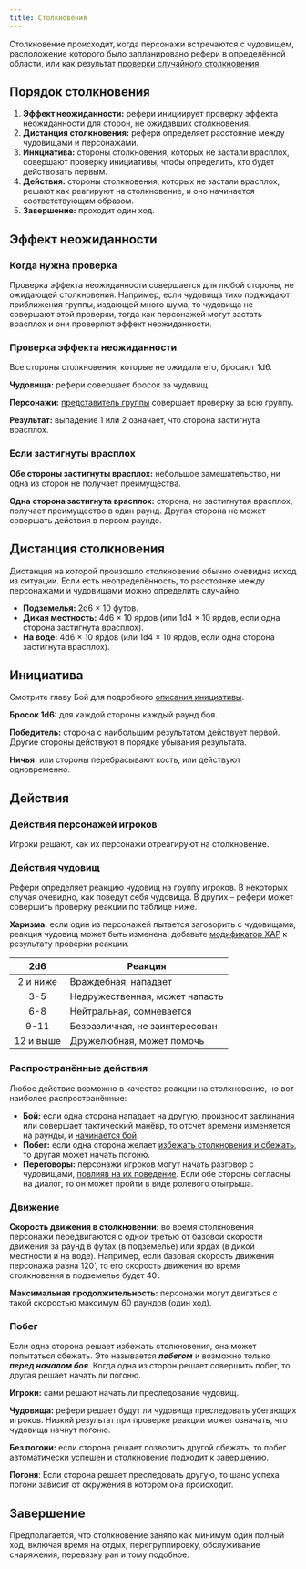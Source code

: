 ```yaml
---
title: Столкновения
---
```



Столкновение происходит, когда персонажи встречаются с чудовищем, расположение которого было запланировано рефери в определённой области, или как результат [проверки случайного столкновения](../../adventuring/hazards-and-challenges#бродячие-чудовища).

## Порядок столкновения

<Steps>

1. **Эффект неожиданности:** рефери инициирует проверку эффекта неожиданности для сторон, не ожидавших столкновения.
2. **Дистанция столкновения:** рефери определяет расстояние между чудовищами и персонажами.
3. **Инициатива:** стороны столкновения, которых не застали врасплох, совершают проверку инициативы, чтобы определить, кто будет действовать первым.
4. **Действия:** стороны столкновения, которых не застали врасплох, решают как реагируют на столкновение, и оно начинается соответствующим образом.
5. **Завершение:** проходит один ход.

</Steps>

## Эффект неожиданности

### Когда нужна проверка

Проверка эффекта неожиданности совершается для любой стороны, не ожидающей столкновения. Например, если чудовища тихо поджидают приближения группы, издающей много шума, то чудовища не совершают этой проверки, тогда как персонажей могут застать врасплох и они проверяют эффект неожиданности.

### Проверка эффекта неожиданности

Все стороны столкновения, которые не ожидали его, бросают 1d6.

**Чудовища:** рефери совершает бросок за чудовищ.

**Персонажи:** [представитель группы](../../adventuring/party-organization#представитель) совершает проверку за всю группу.

**Результат:** выпадение 1 или 2 означает, что сторона застигнута врасплох.

### Если застигнуты врасплох

**Обе стороны застигнуты врасплох:** небольшое замешательство, ни одна из сторон не получает преимущества.

**Одна сторона застигнута врасплох:** сторона, не застигнутая врасплох, получает преимущество в один раунд. Другая сторона не может совершать действия в первом раунде.

## Дистанция столкновения

Дистанция на которой произошло столкновение обычно очевидна исход из ситуации. Если есть неопределённость, то расстояние между персонажами и чудовищами можно определить случайно:

- **Подземелья:** 2d6 × 10 футов.
- **Дикая местность:** 4d6 × 10 ярдов (или 1d4 × 10 ярдов, если одна сторона застигнута врасплох).
- **На воде:** 4d6 × 10 ярдов (или 1d4 × 10 ярдов, если одна сторона застигнута врасплох).

## Инициатива

Смотрите главу Бой для подробного [описания инициативы](../combat#2-инициатива).

**Бросок 1d6:** для каждой стороны каждый раунд боя.

**Победитель:** сторона с наибольшим результатом действует первой. Другие стороны действуют в порядке убывания результата.

**Ничья:** или стороны перебрасывают кость, или действуют одновременно.

## Действия

### Действия персонажей игроков

Игроки решают, как их персонажи отреагируют на столкновение.

### Действия чудовищ

Рефери определяет реакцию чудовищ на группу игроков. В некоторых случая очевидно, как поведут себя чудовища. В других – рефери может совершить проверку реакции по таблице ниже.

**Харизма:** если один из персонажей пытается заговорить с чудовищами, реакция чудовищ может быть изменена: добавьте [модификатор ХАР](/characters/player-characters/ability-scores#модификаторы-харизмы) к результату проверки реакции.

|    2d6    | Реакция                        |
| :-------: | ------------------------------ |
| 2 и ниже  | Враждебная, нападает           |
|    3-5    | Недружественная, может напасть |
|    6-8    | Нейтральная, сомневается       |
|   9-11    | Безразличная, не заинтересован |
| 12 и выше | Дружелюбная, может помочь      |

### Распространённые действия

Любое действие возможно в качестве реакции на столкновение, но вот наиболее распространённые:

- **Бой:** если одна сторона нападает на другую, произносит заклинания или совершает тактический манёвр, то отсчет времени изменяется на раунды, и [начинается бой](../combat).
- **Побег:** если одна сторона желает [избежать столкновения и сбежать](../evasion-and-pursuit), то другая может начать погоню.
- **Переговоры:** персонажи игроков могут начать разговор с чудовищами, [повлияв на их поведение](#действия-чудовищ). Если обе стороны согласны на диалог, то он может пройти в виде ролевого отыгрыша.

### Движение

**Скорость движения в столкновении:** во время столкновения персонажи передвигаются с одной третью от базовой скорости движения за раунд в футах (в подземелье) или ярдах (в дикой местности и на воде). Например, если базовая скорость движения персонажа равна 120’, то его скорость движения во время столкновения в подземелье будет 40’.

**Максимальная продолжительность:** персонажи могут двигаться с такой скоростью максимум 60 раундов (один ход).

### Побег

Если одна сторона решает избежать столкновения, она может попытаться сбежать. Это называется _**побегом**_ и возможно только _**перед началом боя**_. Когда одна из сторон решает совершить побег, то другая решает начать ли погоню.

**Игроки:** сами решают начать ли преследование чудовищ.

**Чудовища:** рефери решает будут ли чудовища преследовать убегающих игроков. Низкий результат при проверке реакции может означать, что чудовища начнут погоню.

**Без погони:** если сторона решает позволить другой сбежать, то побег автоматически успешен и столкновение подходит к завершению.

**Погоня**: Если сторона решает преследовать другую, то шанс успеха погони зависит от окружения в котором она происходит.

<LinkCard title="Побег и погоня" href="../evasion-and-pursuit" />

## Завершение

Предполагается, что столкновение заняло как минимум один полный ход, включая время на отдых, перегруппировку, обслуживание снаряжения, перевязку ран и тому подобное.
